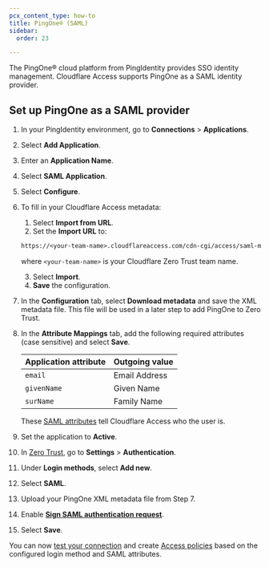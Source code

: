 ```yaml
---
pcx_content_type: how-to
title: PingOne® (SAML)
sidebar:
  order: 23

---
```



The PingOne® cloud platform from PingIdentity provides SSO identity management. Cloudflare Access supports PingOne as a SAML identity provider.

## Set up PingOne as a SAML provider

1. In your PingIdentity environment, go to **Connections** > **Applications**.

2. Select **Add Application**.

3. Enter an **Application Name**.

4. Select **SAML Application**.

5. Select **Configure**.

6. To fill in your Cloudflare Access metadata:

   1. Select **Import from URL**.
   2. Set the **Import URL** to:

   ```txt
   https://<your-team-name>.cloudflareaccess.com/cdn-cgi/access/saml-metadata
   ```

   where `<your-team-name>` is your Cloudflare Zero Trust <GlossaryTooltip term="team domain">team name</GlossaryTooltip>.

   3. Select **Import**.
   4. **Save** the configuration.

7. In the **Configuration** tab, select **Download metadata** and save the XML metadata file. This file will be used in a later step to add PingOne to Zero Trust.

8. In the **Attribute Mappings** tab, add the following required attributes (case sensitive) and select **Save**.

   | Application attribute | Outgoing value |
   | --------------------- | -------------- |
   | `email`               | Email Address  |
   | `givenName`           | Given Name     |
   | `surName`             | Family Name    |

   These [SAML attributes](/cloudflare-one/identity/idp-integration/generic-saml/#saml-attributes) tell Cloudflare Access who the user is.

9. Set the application to **Active**.

10. In [Zero Trust](https://one.dash.cloudflare.com/), go to **Settings** > **Authentication**.

11. Under **Login methods**, select **Add new**.

12. Select **SAML**.

13. Upload your PingOne XML metadata file from Step 7.

14. Enable [**Sign SAML authentication request**](/cloudflare-one/identity/idp-integration/generic-saml/#sign-saml-authentication-request).

15. Select **Save**.

You can now [test your connection](/cloudflare-one/identity/idp-integration/#test-idps-in-zero-trust) and create [Access policies](/cloudflare-one/policies/access/) based on the configured login method and SAML attributes.
